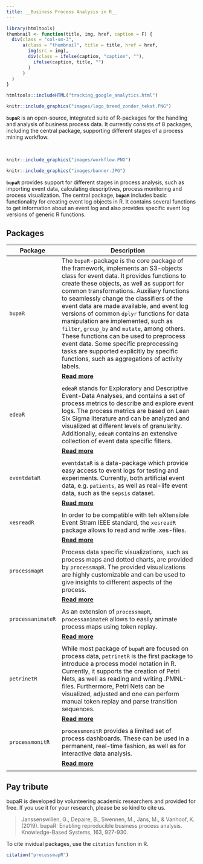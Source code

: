 ```yaml
---
title: __Business Process Analysis in R__
---
```


```r
library(htmltools)
thumbnail <- function(title, img, href, caption = F) {
  div(class = "col-sm-3",
      a(class = "thumbnail", title = title, href = href,
        img(src = img),
        div(class = ifelse(caption, "caption", ""),
          ifelse(caption, title, "")
        )
      )
  )
}
```

```r
htmltools::includeHTML("tracking_google_analytics.html")
```

```r
knitr::include_graphics("images/logo_breed_zonder_tekst.PNG")
```


**`bupaR`** is an open-source, integrated suite of R-packages for the handling and analysis of business process data. It currently consists of 8 packages, including the central package, supporting different stages of a process mining workflow. 

<br/>

```r
knitr::include_graphics("images/workflow.PNG")
```	

```r
knitr::include_graphics("images/banner.JPG")
```




**`bupaR`** provides support for different stages in process analysis, such as importing event data, calculating descriptives, process monitoring and process visualization. The central package, **`bupaR`** includes basic functionality for creating event log objects in R. It contains several functions to get information about an event log and also provides specific event log versions of generic R functions.




## Packages

| Package | Description
|---------------|---------------------------------------------------------------|
| `bupaR` | The `bupaR`-package is the core package of the framework, implements an S3-objects class for event data. It provides functions to create these objects, as well as support for common transformations. Auxiliary functions to seamlessly change  the classifiers of the event data are made available, and event log versions of common `dplyr` functions for data manipulation are implemented, such as `filter`, `group_by` and `mutate`, among others. These functions can be used to preprocess event data. Some specific preprocessing tasks are supported explicitly by specific functions, such as aggregations of activity labels. |
| | [**Read more**](creating_eventlogs.html) |
| | |
| `edeaR` | `edeaR`  stands for Exploratory and Descriptive Event-Data Analyses, and contains a set of process metrics to describe and explore event logs. The process metrics are based on Lean Six Sigma literature  and can be analyzed and visualized at different levels of granularity. Additionally, `edeaR` contains an extensive collection of event data specific filters.|<!--| | ![](images/resource_activity_matrix_hospital.PNG) |-->
| | [**Read more**](exploring.html) |
| | |
| `eventdataR` | `eventdataR` is a data-package which provide easy access to event logs for testing and experiments. Currently, both artificial event data, e.g. `patients`, as well as real-life event data, such as the `sepsis` dataset.
| | [**Read more**](eventdataR.html) |
| | |
| `xesreadR` | In order to be compatible with teh eXtensible Event Stram IEEE standard, the `xesreadR` package allows to read and write .xes-files.|<!--| | <img src = "images/xes.png", width = "200"> |-->
| | [**Read more**](read_xes.html) |
| | |
| `processmapR` | Process data specific visualizations, such as process maps and dotted charts, are provided by `processmapR`. The provided visualizations are highly customizable and can be used to give insights to different aspects of the process. |<!--| | ![](images/dotted_chart2.PNG) | -->
| | [**Read more**](processmaps.html) |
| | |
| `processanimateR` | As an extension of `processmapR`, `processanimateR` allows to easily animate process maps using token replay. |<!--| | ![](images/processanimateR.jpg) |-->
| | [**Read more**](https://fmannhardt.github.io/processanimateR/) |
| | |
| `petrinetR` | While most package of `bupaR` are focused on process data, `petrinetR` is the first package to introduce a process model notation in R. Currently, it supports the creation of Petri Nets, as well as reading and writing .PMNL-files. Furthermore, Petri Nets can be visualized, adjusted and one can perform manual token replay and parse transition sequences. |
| | [**Read more**](https://gertjanssenswillen.github.io/petrinetR/) |
| | |
| `processmonitR` |  `processmonitR` provides a limited set of process dashboards. These can be used in a permanent, real-time fashion, as well as for interactive data analysis. |
| | [**Read more**](processmonitR.html) |
| | |

## Pay tribute

bupaR is developed by volunteering academic researchers and provided for free. If you use it for your research, please be so kind to cite us. 

> Janssenswillen, G., Depaire, B., Swennen, M., Jans, M., & Vanhoof, K. (2019). bupaR: Enabling reproducible business process analysis. Knowledge-Based Systems, 163, 927-930.

To cite invidual packages, use the `citation` function in R. 

```r
citation("processmapR")
```



